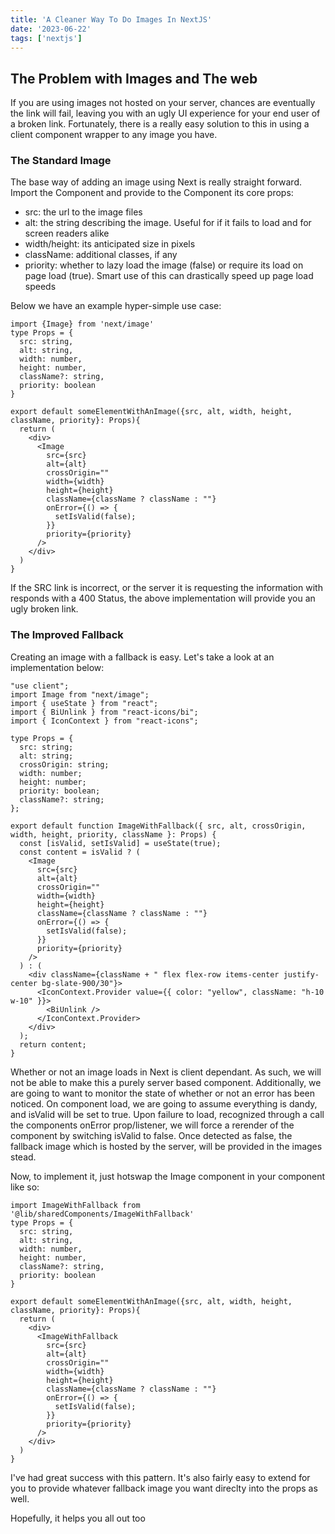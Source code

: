 ```yaml
---
title: 'A Cleaner Way To Do Images In NextJS'
date: '2023-06-22'
tags: ['nextjs']
---
```


## The Problem with Images and The web

If you are using images not hosted on your server, chances are eventually the link will fail, leaving you with an ugly UI experience for your end user of a broken link. Fortunately, there is a really easy solution to this in using a client component wrapper to any image you have.

### The Standard Image

The base way of adding an image using Next is really straight forward. Import the Component and provide to the Component its core props:
- src: the url to the image files
- alt: the string describing the image. Useful for if it fails to load and for screen readers alike
- width/height: its anticipated size in pixels
- className: additional classes, if any
- priority: whether to lazy load the image (false) or require its load on page load (true). Smart use of this can drastically speed up page load speeds

Below we have an example hyper-simple use case:

```tsx
import {Image} from 'next/image'
type Props = {
  src: string,
  alt: string,
  width: number,
  height: number,
  className?: string,
  priority: boolean
}

export default someElementWithAnImage({src, alt, width, height, className, priority}: Props){
  return (
    <div>
      <Image
        src={src}
        alt={alt}
        crossOrigin=""
        width={width}
        height={height}
        className={className ? className : ""}
        onError={() => {
          setIsValid(false);
        }}
        priority={priority}
      />
    </div>
  )
}
```

If the SRC link is incorrect, or the server it is requesting the information with responds with a 400 Status, the above implementation will provide you an ugly broken link.

### The Improved Fallback

Creating an image with a fallback is easy. Let's take a look at an implementation below: 

```tsx
"use client";
import Image from "next/image";
import { useState } from "react";
import { BiUnlink } from "react-icons/bi";
import { IconContext } from "react-icons";

type Props = {
  src: string;
  alt: string;
  crossOrigin: string;
  width: number;
  height: number;
  priority: boolean;
  className?: string;
};

export default function ImageWithFallback({ src, alt, crossOrigin, width, height, priority, className }: Props) {
  const [isValid, setIsValid] = useState(true);
  const content = isValid ? (
    <Image
      src={src}
      alt={alt}
      crossOrigin=""
      width={width}
      height={height}
      className={className ? className : ""}
      onError={() => {
        setIsValid(false);
      }}
      priority={priority}
    />
  ) : (
    <div className={className + " flex flex-row items-center justify-center bg-slate-900/30"}>
      <IconContext.Provider value={{ color: "yellow", className: "h-10 w-10" }}>
        <BiUnlink />
      </IconContext.Provider>
    </div>
  );
  return content;
}

```
Whether or not an image loads in Next is client dependant. As such, we will not be able to make this a purely server based component. Additionally, we are going to want to monitor the state of whether or not an error has been noticed. On component load, we are going to assume everything is dandy, and isValid will be set to true. Upon failure to load, recognized through a call the components onError prop/listener, we will force a rerender of the component by switching isValid to false. Once detected as false, the fallback image which is hosted by the server, will be provided in the images stead.

Now, to implement it, just hotswap the Image component in your component like so:

```tsx
import ImageWithFallback from '@lib/sharedComponents/ImageWithFallback'
type Props = {
  src: string,
  alt: string,
  width: number,
  height: number,
  className?: string,
  priority: boolean
}

export default someElementWithAnImage({src, alt, width, height, className, priority}: Props){
  return (
    <div>
      <ImageWithFallback
        src={src}
        alt={alt}
        crossOrigin=""
        width={width}
        height={height}
        className={className ? className : ""}
        onError={() => {
          setIsValid(false);
        }}
        priority={priority}
      />
    </div>
  )
}
```

I've had great success with this pattern. It's also fairly easy to extend for you to provide whatever fallback image you want direclty into the props as well. 

Hopefully, it helps you all out too


